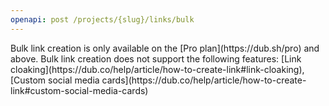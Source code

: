 ```yaml
---
openapi: post /projects/{slug}/links/bulk
---
```


<Note>
  Bulk link creation is only available on the [Pro plan](https://dub.sh/pro) and
  above.
</Note>

<Warning>
  Bulk link creation does not support the following features: [Link
  cloaking](https://dub.co/help/article/how-to-create-link#link-cloaking),
  [Custom social media
  cards](https://dub.co/help/article/how-to-create-link#custom-social-media-cards)
</Warning>

